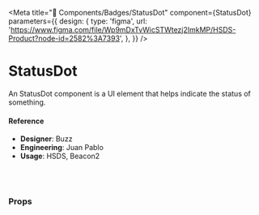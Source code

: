 
<Meta
  title="🧬 Components/Badges/StatusDot"
  component={StatusDot}
  parameters={{
    design: {
      type: 'figma',
      url:
        'https://www.figma.com/file/Wp9mDxTvWicSTWtezj2ImkMP/HSDS-Product?node-id=2582%3A7393',
    },
  }}
/>

# StatusDot

An StatusDot component is a UI element that helps indicate the status of something.

<Canvas>
  <Story name="default">
    <StatusDot
      status={select(
        'Status',
        {
          online: 'online',
          offline: 'offline',
          busy: 'busy',
          new: 'new',
          active: 'active',
          inactive: 'inactive',
        },
        'online'
      )}
      size={select('Size', { md: 'md', sm: 'sm' }, 'md')}
      inline
      outerBorderWidth={number('outerBorderWidth', 0)}
      outerBorderColor={color('outerBorderColor', '')}
    />
  </Story>
</Canvas>

#### Reference

- **Designer**: Buzz
- **Engineering**: Juan Pablo
- **Usage**: HSDS, Beacon2

<br />
<br />

### Props

<ArgsTable of={StatusDot} />
